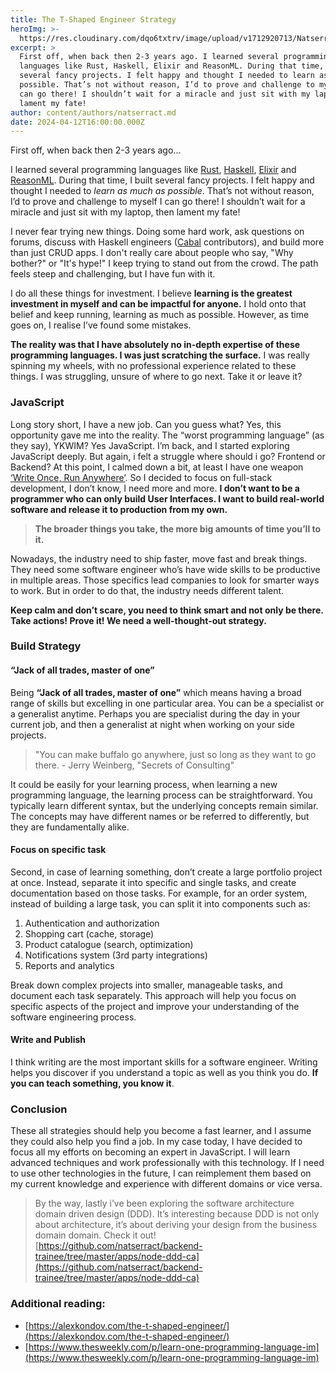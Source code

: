 ```yaml
---
title: The T-Shaped Engineer Strategy
heroImg: >-
  https://res.cloudinary.com/dqo6txtrv/image/upload/v1712920713/Natserract%20Blog/Screen_Shot_2024-04-12_at_19.17.39_nphq3n.png
excerpt: >
  First off, when back then 2-3 years ago. I learned several programming
  languages like Rust, Haskell, Elixir and ReasonML. During that time, I built
  several fancy projects. I felt happy and thought I needed to learn as much as
  possible. That’s not without reason, I’d to prove and challenge to myself I
  can go there! I shouldn’t wait for a miracle and just sit with my laptop, then
  lament my fate!
author: content/authors/natserract.md
date: 2024-04-12T16:00:00.000Z
---
```


First off, when back then 2-3 years ago...

I learned several programming languages like [Rust](https://www.rust-lang.org/), [Haskell](https://www.haskell.org/), [Elixir](https://elixir-lang.org/) and [ReasonML](https://reasonml.github.io/). During that time, I built several fancy projects. I felt happy and thought I needed to *learn as much as possible*. That’s not without reason, I’d to prove and challenge to myself I can go there! I shouldn’t wait for a miracle and just sit with my laptop, then lament my fate!

I never fear trying new things. Doing some hard work, ask questions on forums, discuss with Haskell engineers ([Cabal](https://github.com/haskell/cabal) contributors), and build more than just CRUD apps. I don't really care about people who say, "Why bother?" or "It's hype!" I keep trying to stand out from the crowd. The path feels steep and challenging, but I have fun with it.

I do all these things for investment. I believe **learning is the greatest investment in myself and can be impactful for anyone.** I hold onto that belief and keep running, learning as much as possible. However, as time goes on, I realise I’ve found some mistakes.

**The reality was that I have absolutely no in-depth expertise of these programming languages. I was just scratching the surface.** I was really spinning my wheels, with no professional experience related to these things. I was struggling, unsure of where to go next. Take it or leave it?

### JavaScript

Long story short, I have a new job. Can you guess what? Yes, this opportunity gave me into the reality. The “worst programming language” (as they say), YKWIM? Yes JavaScript. I’m back, and I started exploring JavaScript deeply. But again, i felt a struggle where should i go? Frontend or Backend? At this point, I calmed down a bit, at least I have one weapon [‘Write Once, Run Anywhere’](https://en.wikipedia.org/wiki/Write_once,_run_anywhere). So I decided to focus on full-stack development, I don’t know, I need more and more. **I don’t want to be a programmer who can only build User Interfaces. I want to build real-world software and release it to production from my own.**

> **The broader things you take, the more big amounts of time you’ll to it.**

Nowadays, the industry need to ship faster, move fast and break things. They need some software engineer who’s have wide skills to be productive in multiple areas. Those specifics lead companies to look for smarter ways to work. But in order to do that, the industry needs different talent.

**Keep calm and don’t scare, you need to think smart and not only be there. Take actions! Prove it! We need a well-thought-out strategy.**

### Build Strategy

#### “Jack of all trades, master of one”

Being **“Jack of all trades, master of one”** which means having a broad range of skills but excelling in one particular area. You can be a specialist or a generalist anytime. Perhaps you are specialist during the day in your current job, and then a generalist at night when working on your side projects.

> "You can make buffalo go anywhere, just so long as they want to go there. - Jerry Weinberg, "Secrets of Consulting"

It could be easily for your learning process, when learning a new programming language, the learning process can be straightforward. You typically learn different syntax, but the underlying concepts remain similar. The concepts may have different names or be referred to differently, but they are fundamentally alike.

#### Focus on specific task

Second, in case of learning something, don’t create a large portfolio project at once. Instead, separate it into specific and single tasks, and create documentation based on those tasks. For example, for an order system, instead of building a large task, you can split it into components such as:

1. Authentication and authorization
2. Shopping cart (cache, storage)
3. Product catalogue (search, optimization)
4. Notifications system (3rd party integrations)
5. Reports and analytics

Break down complex projects into smaller, manageable tasks, and document each task separately. This approach will help you focus on specific aspects of the project and improve your understanding of the software engineering process.

#### Write and Publish

I think writing are the most important skills for a software engineer. Writing helps you discover if you understand a topic as well as you think you do. **If you can teach something, you know it**. 

### Conclusion

These all strategies should help you become a fast learner, and I assume they could also help you find a job. In my case today, I have decided to focus all my efforts on becoming an expert in JavaScript. I will learn advanced techniques and work professionally with this technology. If I need to use other technologies in the future, I can reimplement them based on my current knowledge and experience with different domains or vice versa.

> By the way, lastly i’ve been exploring the software architecture domain driven design (DDD). It’s interesting because DDD is not only about architecture, it’s about deriving your design from the business domain domain. Check it out! [https://github.com/natserract/backend-trainee/tree/master/apps/node-ddd-ca](https://github.com/natserract/backend-trainee/tree/master/apps/node-ddd-ca)

### Additional reading:

* [https://alexkondov.com/the-t-shaped-engineer/](https://alexkondov.com/the-t-shaped-engineer/)
* [https://www.thesweekly.com/p/learn-one-programming-language-im](https://www.thesweekly.com/p/learn-one-programming-language-im)
